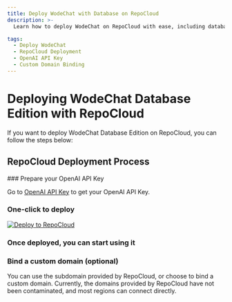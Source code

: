 ```yaml
---
title: Deploy WodeChat with Database on RepoCloud
description: >-
  Learn how to deploy WodeChat on RepoCloud with ease, including database, authentication and S3 storage service.

tags:
  - Deploy WodeChat
  - RepoCloud Deployment
  - OpenAI API Key
  - Custom Domain Binding
---
```


# Deploying WodeChat Database Edition with RepoCloud

If you want to deploy WodeChat Database Edition on RepoCloud, you can follow the steps below:

## RepoCloud Deployment Process

<Steps>
  ### Prepare your OpenAI API Key

  Go to [OpenAI API Key](https://platform.openai.com/account/api-keys) to get your OpenAI API Key.

  ### One-click to deploy

  [![Deploy to RepoCloud](https://d16t0pc4846x52.cloudfront.net/deploy.svg)](https://repocloud.io/details/?app_id=248)

  ### Once deployed, you can start using it

  ### Bind a custom domain (optional)

  You can use the subdomain provided by RepoCloud, or choose to bind a custom domain. Currently, the domains provided by RepoCloud have not been contaminated, and most regions can connect directly.
</Steps>
